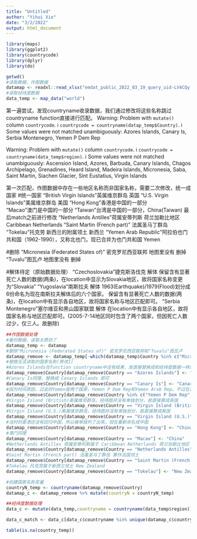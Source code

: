 ```yaml
---
title: "Untitled"
author: "Yihui Xie"
date: "3/2/2022"
output: html_document
---
```

```r
library(maps)
library(ggplot2)
library(countrycode)
library(dplyr)
library(do)
```

```r
getwd()
#读取数据，作图数据
datamap <- readxl::read_xlsx("emdat_public_2022_03_19_query_uid-LV4CQy.xlsx")
#读取经纬度数据
data_temp <- map_data("world")
```

第一遍尝试，发现countryname收录数据，我们通过修改将这些名称跳过countryname function直接进行匹配。
Warning: Problem with `mutate()` column `countrycode`.
ℹ `countrycode = countryname(datap_temp$Country)`.
ℹ Some values were not matched unambiguously: Azores Islands, Canary Is, Serbia Montenegro, Yemen P Dem Rep

Warning: Problem with `mutate()` column `countrycode`.
ℹ `countrycode = countryname(data_temp$region)`.
ℹ Some values were not matched unambiguously: Ascension Island, Azores, Barbuda, Canary Islands, Chagos Archipelago, Grenadines, Heard Island, Madeira Islands, Micronesia, Saba, Saint Martin, Siachen Glacier, Sint Eustatius, Virgin Islands

第一次匹配，作图数据中存在一些地区名称而非国家名称，需要二次修改，统一成国家
#统一国家
"British Virgin Islands"英属维京群岛 英国
"U.S. Virgin Islands"美属维京群岛 美国
"Hong Kong"香港是中国的一部分                       
"Macao"澳门是中国的一部分
"Taiwan"台湾是中国的一部分，China(Taiwan) 最后match之前进行修改
"Netherlands Antilles"荷属安蒂列斯 荷兰加勒比地区 Caribbean Netherlands
"Saint Martin (French part)" 法属圣马丁群岛
"Tokelau"托克劳 新西兰的附属领土 新西兰
"Yemen Arab Republic"阿拉伯也门共和国（1962-1990），又称北也门，现已合并为也门共和国 Yemen

#删除
"Micronesia (Federated States of)" 密克罗尼西亚联邦 地图里没有 删掉
"Tuvalu"图瓦卢 地图里没有 删掉

#解体待定（原始数据处理）
"Czechoslovakia"捷克斯洛伐克 解体
保留含有显著死亡人数的数据(两条)，在location中显示为Slovakia地区，故将国家名称变更为“Slovakia”
"Yugoslavia"南斯拉夫 解体 1963(Earthquake)/1979(Flood)划分成6份命名为现在南斯拉夫解体后的六个国家。
保留含有显著死亡人数的数据(两条)，在location中有显示各自地区，故将国家名称与地区匹配即可。
“Serbia Montenegro”塞尔维亚和黑山国家联盟 解体
在location中有显示各自地区，故将国家名称与地区匹配即可。(2005-7-14地区同时包含了两个国家，但因死亡人数过少，仅三人。故删除)

```r
##作图数据处理
#备份数据，读取太费劲了
datamap_temp <- datamap
#删除"Micronesia (Federated States of)" 密克罗尼西亚联邦和"Tuvalu"图瓦卢
datamap_remove <- datamap_temp[-which(datamap_temp$Country %in% c("Micronesia (Federated States of)","Tuvalu")),]
#替换无法读取的国家名称(修改1)
#Azores Islands在function countryname中没有结果，故直接替换成和经纬度数据一样的国家名称 Azores 即可
datamap_remove$Country[datamap_remove$Country == "Azores Islands"] <- "Azores"
#Canary Is同理，替换成 Canary Islands 即可
datamap_remove$Country[datamap_remove$Country == "Canary Is"] <- "Canary Islands"
#因为时间原因，过去的Yemen是两个国家，Yemen P Dem Rep和Yemen Arab Rep。不过在1990之后合并成了一个国家Yemen。经纬数据并没有之前细化的地图划分，所以直接合并替换成Yemen
datamap_remove$Country[datamap_remove$Country %in% c("Yemen P Dem Rep","Yemen Arab Rep")] <- "Yemen"
#Virgin Island (British)英属维京群岛，经纬图并没有单独划分，故直接算成英国
datamap_remove$Country[datamap_remove$Country == "Virgin Island (British)"] <- "UK"
#Virgin Island (U.S.)美属维京群岛，经纬图并没有单独划分，故直接算成美国
datamap_remove$Country[datamap_remove$Country == "Virgin Island (U.S.)"] <- "US"
#当时的香港还没有回归中国，所以被单独列了出来。现在重新命名成中国
datamap_remove$Country[datamap_remove$Country == "Hong Kong"] <- "China"
#澳门同理
datamap_remove$Country[datamap_remove$Country == "Macao"] <- "China"
#Netherlands Antilles 荷属安蒂列斯属于 Caribbean Netherlands 荷兰加勒比地区
datamap_remove$Country[datamap_remove$Country == "Netherlands Antilles"] <- "Caribbean Netherlands"
#Saint Martin (French part) 法属圣马丁群岛 算作法国领土
datamap_remove$Country[datamap_remove$Country == "Saint Martin (French Part)"] <- "French"
#Tokelau 托克劳属于新西兰领土 New Zealand
datamap_remove$Country[datamap_remove$Country == "Tokelau"] <- "New Zealand"
```

```r
#创建国家名称变量
countryN_temp <- countryname(datamap_remove$Country)
datamap_c <- datamap_remove %>% mutate(countryN = countryN_temp)

##经纬度数据处理
data_c <- mutate(data_temp,countryname = countryname(data_temp$region))

data_c_match <- data_c[data_c$countryname %in% unique(datamap_c$countryN),]

table(is.na(country_temp))
```
